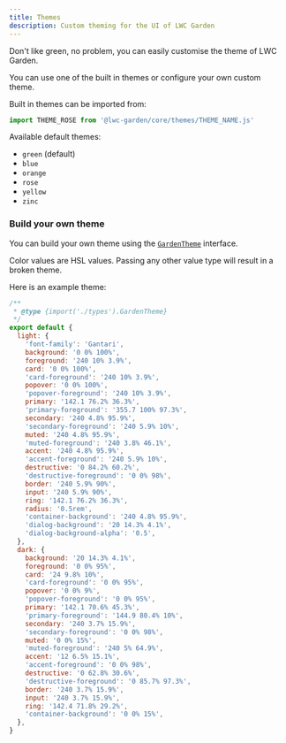 ```yaml
---
title: Themes
description: Custom theming for the UI of LWC Garden
---
```



Don't like green, no problem, you can easily customise the theme of LWC Garden.

You can use one of the built in themes or configure your own custom theme.

Built in themes can be imported from:

```js
import THEME_ROSE from '@lwc-garden/core/themes/THEME_NAME.js'
```

Available default themes:

- `green` (default)
- `blue`
- `orange`
- `rose`
- `yellow`
- `zinc`

### Build your own theme

You can build your own theme using the [`GardenTheme`](/reference/configuration#gardentheme) interface.

<Aside>
  Color values are HSL values. Passing any other value type will result in a
  broken theme.
</Aside>

Here is an example theme:

```js
/**
 * @type {import('./types').GardenTheme}
 */
export default {
  light: {
    'font-family': 'Gantari',
    background: '0 0% 100%',
    foreground: '240 10% 3.9%',
    card: '0 0% 100%',
    'card-foreground': '240 10% 3.9%',
    popover: '0 0% 100%',
    'popover-foreground': '240 10% 3.9%',
    primary: '142.1 76.2% 36.3%',
    'primary-foreground': '355.7 100% 97.3%',
    secondary: '240 4.8% 95.9%',
    'secondary-foreground': '240 5.9% 10%',
    muted: '240 4.8% 95.9%',
    'muted-foreground': '240 3.8% 46.1%',
    accent: '240 4.8% 95.9%',
    'accent-foreground': '240 5.9% 10%',
    destructive: '0 84.2% 60.2%',
    'destructive-foreground': '0 0% 98%',
    border: '240 5.9% 90%',
    input: '240 5.9% 90%',
    ring: '142.1 76.2% 36.3%',
    radius: '0.5rem',
    'container-background': '240 4.8% 95.9%',
    'dialog-background': '20 14.3% 4.1%',
    'dialog-background-alpha': '0.5',
  },
  dark: {
    background: '20 14.3% 4.1%',
    foreground: '0 0% 95%',
    card: '24 9.8% 10%',
    'card-foreground': '0 0% 95%',
    popover: '0 0% 9%',
    'popover-foreground': '0 0% 95%',
    primary: '142.1 70.6% 45.3%',
    'primary-foreground': '144.9 80.4% 10%',
    secondary: '240 3.7% 15.9%',
    'secondary-foreground': '0 0% 98%',
    muted: '0 0% 15%',
    'muted-foreground': '240 5% 64.9%',
    accent: '12 6.5% 15.1%',
    'accent-foreground': '0 0% 98%',
    destructive: '0 62.8% 30.6%',
    'destructive-foreground': '0 85.7% 97.3%',
    border: '240 3.7% 15.9%',
    input: '240 3.7% 15.9%',
    ring: '142.4 71.8% 29.2%',
    'container-background': '0 0% 15%',
  },
}
```
